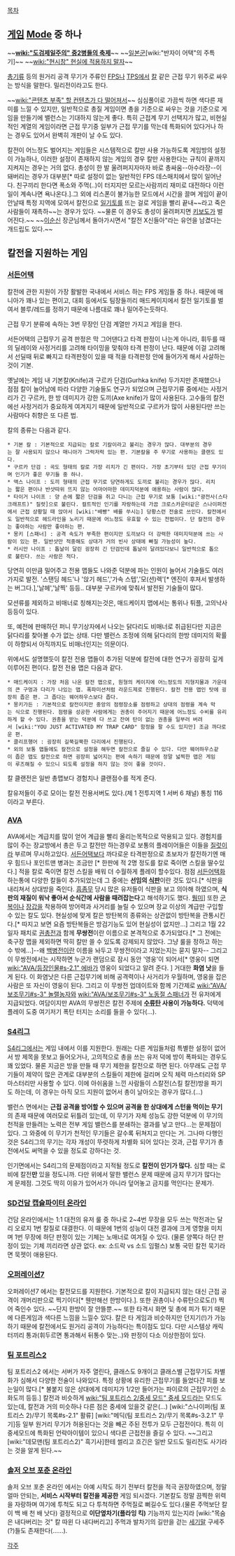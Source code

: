 [[목차]]
== [[게임]] [[Mode]] 중 하나 ==
~~'''[[wiki:"도검제일주의" 중2병들의 축제]]'''~~
~~[[일본군]][wiki:"반자이 어택"의 주특기]~~
~~[[wiki:"현시창" 현실에 적용하지 말자]]~~

[[총]]기류 등의 원거리 공격 무기가 주류인 [[FPS]]나 [[TPS]]에서 [[칼]] 같은 근접 무기 위주로 싸우는 방식을 말한다. 밀리전이라고도 한다. 

~~[[wiki:"콘텐츠 부족" 할 컨텐츠가 다 떨어져서]]~~ 심심풀이로 가끔씩 하면 색다른 재미를 느낄 수 있지만, 일반적으로 총질 게임이면 총을 기준으로 싸우는 것을 기준으로 게임을 만들기에 밸런스는 기대하지 않는게 좋다. 특히 근접계 무기 선택지가 많고, 비현실적인 계열의 게임이라면 근접 무기중 일부가 근접 무기를 막는데 특화되어 있다거나 하는 경우도 있어서 완벽히 개판이 날 수도 있다.

칼전이 어느정도 벌어지는 게임들은 시스템적으로 칼만 사용 가능하도록 게임방의 설정이 가능하나, 이러한 설정이 존재하지 않는 게임의 경우 칼만 사용한다는 규칙이 끝까지 지켜지는 경우는 거의 없다. 총성이 한 발 울려퍼지자마자 바로 총싸움--아수라장--이 돼버리는 경우가 대부분[* 따로 설정이 없는 일반적인 FPS 데스매치에서 많이 일어난다. 친구끼리 한다면 폭소와 주먹(..)이 터지지만 모르는사람끼리 재미로 대전하다 이런일이 계속나면 욕나온다.].그 외에 리스폰이 불가능한 모드에서 시간을 끌며 게임이 끝이 안날때 특정 지역에 모여서 칼전으로 [[일기토]]를 뜨는 걸로 게임을 빨리 끝내~~라고 죽은 사람들이 재촉하~~는 경우가 있다. ~~물론 이 경우도 총성이 울려퍼지면 [[키보도]]가 벌어진다.~~ ~~[[이순신]] 장군님께서 돌아가시면서 "칼전 X신들아"라는 유언을 남겼다는 개드립도 있다.~~

== 칼전을 지원하는 게임 ==
=== [[서든어택]] ===
칼전에 관한 지원이 가장 활발한 국내에서 서비스 하는 FPS 게임들 중 하나. 때문에 매니아가 꽤나 있는 편이고, 대회 등에서도 팀장들끼리 매드케이지에서 칼전 일기토를 벌여서 블루/레드를 정하기 때문에 나름대로 꽤나 밀어주는듯하다.

근접 무기 분류에 속하는 3번 무장인 단검 계열만 가지고 게임을 한다. 

서든어택의 근접무기 공격 판정은 막 그어댄다고 타격 판정이 나는게 아니라, 휘두를 때의 딜레이와 사정거리를 고려해 타이밍을 맞춰야 타격 판정이 난다. 때문에 이걸 고려해서 선딜때 뒤로 빠지고 타격판정이 있을 때 적을 타격판정 안에 들어가게 해서 사살하는 것이 기본.

옛날에는 게임 내 기본칼(Knife)과 구르카 단검(Gurhka knife) 두가지만 존재했으나 점점 칼이 늘어남에 따라 다양한 기술들도 연구가 되었으며 근접무기류 중에서는 사정거리가 긴 구르카, 한 방 데미지가 강한 도끼(Axe knife)가 많이 사용된다. 고수들의 칼전에선 사정거리가 중요하게 여겨지기 때문에 일반적으로 구르카가 많이 사용된다만 쓰는 사람마다 취향은 또 다른 법.

칼의 종류는 다음과 같다.
 * 기본 칼 : 기본적으로 지급되는 칼로 기칼이라고 불리는 경우가 많다. 대부분의 경우는 잘 사용되지 않으나 매니아가 그럭저럭 있는 편. 기본칼을 주 무기로 사용하는 클랜도 있다.
 * 구르카 단검 : 곡도 형태의 칼로 가장 리치가 긴 편이다. 가장 초기부터 있던 근접 무기이며 인기가 좋은 무기들 중 하나.
 * 액스 나이프 : 도끼 형태의 근접 무기로 당연하게도 도끼로 불리는 경우가 많다. 리치는 짧은 편이나 반샷따위 뜨지 않는 어마어마한 데미지덕분에 애용하는 사람이 많다.
 * 타이거 나이프 : 양 손에 짧은 단검을 쥐고 다니는 근접 무기로 보통 [wiki:"광전사(스타크래프트)" 질럿]으로 불린다. 컬트적인 인기를 자랑하는데 가끔 크로스카운터같은 스나이퍼전에서 근접 상황일 때 앉아서 [wiki:"배빵" 배를 쑤시는] 당황스런 전술로 쓰인다. 칼전에서도 일반적으로 헤드라인을 노리기 때문에 어느정도 유효할 수 있는 전법이다. 단 칼전의 경우는 좋아하는 사람만 좋아하는 편.
 * 몽키 [스패너] : 공격 속도가 부족한 편이지만 도끼보다 더 강력한 데미지덕분에 쓰는 사람이 있는 편. 일반샷만 적중해도 상대가 거의 빈사 상태에 빠질 가능성이 높다.
 * 러시안 나이프 : 톱날이 달린 굉장히 긴 단검인데 톱날이 달려있다보니 일반적으로 톱으로 불린다. 쓰는 사람은 적다.

당연히 이만큼 밀어주고 전용 맵들도 나와준 덕분에 파는 인원이 늘어서 기술들도 여러가지로 발전. '스탠딩 헤드'나 '앉기 헤드','가속 스텝','모(션)렉'[* 엔진이 후져서 발생하는 버그다.],'날헤','날찍' 등등.. 대부분 구르카에 맞춰서 발전된 기술들이 많다.

모션류를 제외하고 비매너로 칭해지는것은, 매드케이지 맵에서는 통위나 튀플, 고의낙사 등등이 있다.

또, 예전에 판매하던 퍼니 무기상자에서 나오는 닭다리도 비매너로 취급된다만 지금은 닭다리를 찾아볼 수가 없는 상태. 다만 밸런스 조정에 의해 닭다리의 한방 데미지의 확률이 하향되서 아직까지도 비매너인지는 의문이다.

위에서도 설명했듯이 칼전 전용 맵들이 추가된 덕분에 칼전에 대한 연구가 굉장히 깊게 이루어진 편이다. 칼전 전용 맵은 다음과 같다.
 * 매드케이지 : 가장 처음 나온 칼전 맵으로, 원형의 케이지에 어느정도의 지형지물과 가운데의 큰 구멍과 다리가 나있는 맵. 폭파미션처럼 라운드제로 진행된다. 칼전 전용 맵인 탓에 굉장히 좁은 편. 그 좁다는 웨어하우스보다 좁다.
 * 몽키가든 : 기본적으로 칼전이지만 중앙의 점령장소를 점령하고 상대의 점령을 계속 막는 식으로 진행된다. 점령을 성공한 사람에게는 권총이 주어지기 때문에 어느정도 수비를 유리하게 할 수 있다. 권총을 받는 덕분에 다 쓰고 잔여 탄이 없는 권총을 일부러 버려서 [wiki:"YOU JUST ACTIVATED MY TRAP CARD" 함정을 팔 수도 있지만] 조금 까다로운 편.
 * 클리프행어 : 굉장히 길쭉길쭉한 다리에서 진행된다.
 * 외의 보통 맵들에도 칼전으로 설정을 해두면 칼전으로 즐길 수 있다. 다만 웨어하우스같이 좁은 맵도 칼전으로 하면 굉장히 넓어지는 편에 속하기 때문에 정말 넓찍한 맵은 게임이 루즈해질 수 있으니 되도록 설정을 하지 않는 것이 좋을 것이다.

칼 클랜전은 일반 총맵보다 경험치나 클랜점수를 적게 준다.

칼유저들이 주로 모이는 칼전 전용서버도 있다.(제 1 전투지역 1 서버 6 채널) 통칭 116이라고 부른다.
=== [[AVA]] ===
AVA에서는 계급치를 많이 얻어 계급을 빨리 올리는목적으로 악용되고 있다. 경험치를 많이 주는 장교방에서 총은 두고 칼전만 하는경우로 보통의 플레이어들은 이들을 [[질럿]]이라 부르며 무시하고있다. [[서든어택]]보다 까다로운 타격판정으로 초보자가 칼전하기엔 매우 힘드나 포인트맨 병과는 조금만 [* 한판에 적 2명 정도를 칼로 죽이면 스킬을 딸수있다.] 적을 칼로 죽이면 칼전 스킬을 배워 더 수월하게 플레이 할수있다. 점점 [[서든어택]]화 하는통에 다양한 칼들이 추가되었는데 그 중에는 '''선임의 [[식판]]'''이란 것도 있다.[* 식판을 내리쳐서 상대방을 죽인다. [[흠좀무]] 당시 많은 유저들이 식판을 보고 의아해 하였으며, '''식판의 재질이 워낙 좋아서 순식간에 사람을 때려잡는다'''고 해석하기도 했다. [[뭥미]]] 또한 [[군복]]이나 [[장갑]]을 착용하여 방어력과 사거리를 늘릴 수 있으며 장교 이상의 계급만 구입할 수 있는 칼도 있다. 현실성에 맞게 칼은 방탄복의 종류와는 상관없이 방탄복을 관통시킨다.[* 따지고 보면 요즘 방탄복들은 방검기능도 있어 현실성이 없지만...]
그리고  1월 22일자 패치로 [[권총전]]과 함께 '''무쌍전'''이란 이름으로 본격적으로 추가되었다.[* 그 전에는 축구장 맵을 제외하면 딱히 칼만 쓸 수 있도록 강제되지 않았다. 그냥 룰을 정하고 하는 수 밖에...]--왜 [[백병전]]이란 이름을 놔두고 무쌍전이라고 지었는지는 묻지 말자--
그리고 이 무쌍전에서는 시작하면 누군가 랜덤으로 잠시 동안 '영웅'이 되어서[* 영웅이 되면 [[wiki:"AVA/등장인물#s-2.1" 에바]]가 영웅이 되었다고 알려 준다. ] 거대한 '''화염 낫'''을 들게 된다. 이 화염낫은 다른 근접무기에 비해 공격력이나 사거리가 우월하며, 영웅을 잡은 사람은 또 자신이 영웅이 된다. 
그리고 이 무쌍전 업데이트와 함께 기간제로 [[wiki:"AVA/보조무기#s-3" 놀랠농자]]와 [[wiki:"AVA/보조무기#s-3" 노동절 스패너]]가 전 유저에게 지급되었다. 
여담이지만 AVA의 무쌍전은 칼전 주제에 '''[[수류탄]] 사용이 가능하다.''' 덕택에 플레이 도중 여기저기 폭탄 터지는 소리를 들을 수 있다(...). 

=== [[S4리그]] ===
[[S4리그]]에서는 게임 내에서 이를 지원한다. 원래는 다른 게임들처럼 특별한 설정이 없어서 방 제목을 못보고 들어오거나, 고의적으로 총을 쓰는 유저 덕에 방이 폭파되는 경우도 꽤 있었다. 물론 지금은 방을 만들 때 무기 제한을 칼전으로 하면 된다. 아무래도 근접 무기들이 제약이 많은 관계로 대부분의 스킬들이 제한에 걸리며 오직 체력 마스터리와 SP 마스터리만 사용할 수 있다. 이에 아쉬움을 느낀 사람들이 스칼전(스킬 칼전)방을 파기도 하는데, 이 경우는 아직 모드 지원이 없어서 총이 날아오는 경우가 많다.(...)

밸런스 면에서는 '''근접 공격을 방어할 수 있으며 공격을 한 상대에게 스턴을 먹이는 무기'''의 존재 때문에 여러모로 뒤틀려 있는데, 이 무기가 자체 성능도 강한 덕분에 이 무기의 천적을 만들려는 노력은 전부 게임 밸런스를 분쇄하는 결과를 낳고 만다...는 문제점이 있다. 그 와중에 이 무기가 천적인 무기들은 갈수록 뒤쳐지고 만다는 거. 그나마 다행인 것은 S4리그의 무기는 각자 개성이 뚜렷하게 차별화 되어 있다는 것과, 근접 무기가 총전에서도 써먹을 수 있을 정도로 강하다는 것.

인기면에서는 S4리그의 문제점이라고 지적될 정도로 '''칼전이 인기가 많다.''' 심할 때는 로비에 칼전'''만''' 있을 정도니까. 다만 위에서 말한 밸런스 문제 때문에 금지 무기가 많다는 게 문제점. 그것도 딱히 이유가 있어서가 아니라 덮어놓고 금지를 먹인다는 문제가.

=== [[SD건담 캡슐파이터 온라인]] ===
건담 온라인에서는 1:1 대전의 유저 룰 중 하나로 2~4번 무장을 모두 쓰는 막전과는 달리 오로지 1번 칼질로 대결한다. 이 때문에 1번의 성능이 대전 결과에 크게 영향을 미치며 1번 무장에 하단 판정이 있는 기체는 노매너로 여겨질 수 있다. (물론 양쪽다 하단 판정이 있는 기체 끼리라면 상관 없다. ex: 소드락 vs 소드 임펄스) 보통 국민 칼전 묵기라면 묵젯이 애용된다.

=== [[오퍼레이션7]] ===
오퍼레이션7 에서는 칼전모드를 지원한다. 기본적으로 칼이 지급되지 않는 대신 근접 공격이 개머리판으로 찍기이다[* 웬만해선 한방이다.]. 또한 권총이나 수류탄으로도(!) 찍어 죽인수 있다. ~~단지 한방이 잘 안뜰뿐.~~ 또한 타격시 화면 및 총에 피가 튀기 때문에 다른게임과 색다른 느낌을 느낄수 있다. 칼은 타 게임과 비슷하지만 던지기(!)가 가능하기 때문에 칼전에서도 원거리 공격이 가능하다는 특이점도 있다. 다만 시스템상 캐릭터끼리 통과(휘두르면 통과해서 뒤통수 맞는..)와 판정이 다소 이상한점이 있다.

=== [[팀 포트리스2]] ===
팀 포트리스2 에서는 서버가 자주 열린다, 클래스도 9개이고 클래스별 근접무기도 차별화가 심해서 다양한 전술이 나와있다. 특정 상황에 유리한 근접무기를 들었다간 피를 보는일이 많다.[* 불붙지 않은 상대에게 데미지가 1/2만 들어가는 파이로의 근접무기인 소화도끼 등등.] 칼전과 비슷하게 [[wiki:"팀 포트리스 2/중세 모드" 중세 모드]]라는 모드도 있는데, 칼전과 거의 미슷하나 다른 점은 중세에 있을것 같은(...) [wiki:"스나이퍼(팀 포트리스 2)/무기 목록#s-2.1" 활류] [wiki:"메딕(팀 포트리스 2)/무기 목록#s-3.2.1" 무기]등 일부 원거리 무기가 허용된다는 것을 빼곤 주된 전투가 모두 근접전이다. 특히 이 중세모드에 특화된 언락아이템이 있으니 색다른 근접전을 즐길 수 있다. ~~그리고 [wiki:"데모맨(팀 포트리스2)" 흑기사]한테 썰리고 흐긴은 일반 모드도 밀리전도 사기라는 것을 알게 된다.~~

=== [[솔저 오브 포춘 온라인]] ===
솔저 오브 포춘 온라인 에서는 아예 시작도 하기 전부터 칼전을 적극 권장하였으며, 정말 얼마 안되는, '''서비스 시작부터 칼전을 제공한''' 게임 되시겠다. 기본칼도 정말 끔찍한 위력을 자랑하며 여기에 투척도 되고 다 투척하면 주먹질로 뻐길수도 있다.(물론 주먹보단 칼이 백 배 천 배 낫다) 결정적으로 '''이단옆차기(플라잉 킥)''' 기능까지 있는지라 [wiki:"목숨은 내다버리는 것" 칼 따윈 다 내다버리고] 주먹과 발차기의 길만을 걷는 [[세기말]] 구세주(?)들도 존재한다(……). 

[[각주]]
